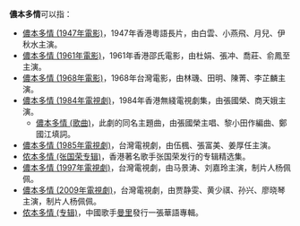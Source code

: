 '''儂本多情'''可以指：
*[[儂本多情_(1947年電影)|儂本多情 (1947年電影)]]，1947年香港粵語長片，由白雲、小燕飛、月兒、伊秋水主演。
*[[儂本多情_(1961年電影)|儂本多情 (1961年電影)]]，1961年香港邵氏電影，由杜娟、張冲、喬莊、俞鳳至主演。
*[[儂本多情_(1968年電影)|儂本多情 (1968年電影)]]，1968年台灣電影，由林璣、田明、陳菁、李芷麟主演。
*[[儂本多情_(1984年電視劇)|儂本多情 (1984年電視劇)]]，1984年香港無綫電視劇集，由張國榮、商天娥主演。
**[[儂本多情_(歌曲)|儂本多情 (歌曲)]]，此劇的同名主題曲，由張國榮主唱、黎小田作編曲、鄭國江填詞。
*[[儂本多情_(1985年電視劇)|儂本多情 (1985年電視劇)]]，台灣電視劇，由伍楓、張富美、姜厚任主演。
*[[侬本多情_(张国荣专辑)|侬本多情 (张国荣专辑)]]，香港著名歌手张国荣发行的专辑精选集。
*[[儂本多情_(1997年電視劇)|儂本多情 (1997年電視劇)]]，台灣電視劇，由马景涛、刘嘉玲主演，制片人杨佩佩。
*[[儂本多情_(2009年電視劇)|儂本多情 (2009年電視劇)]]，台灣電視劇，由贾静雯、黄少祺、孙兴、廖晓琴主演，制片人杨佩佩。
*[[侬本多情_(专辑)|侬本多情 (专辑)]]，中國歌手[[曼里|曼里]]發行一張華語專輯。
{{disambig|Cat=四字作品消歧义}}